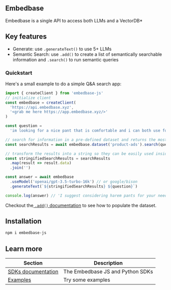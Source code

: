  
## Embedbase

Embedbase is a single API to access both LLMs and a VectorDB\*

## Key features

- Generate: use `.generateText()` to use 5+ LLMs
- Semantic Search: use `.add()` to create a list of semantically searchable information and `.search()` to run semantic queries

### Quickstart

Here's a small example to do a simple Q&A search app:

```js copy
import { createClient } from 'embedbase-js'
// initialize client
const embedbase = createClient(
  'https://api.embedbase.xyz',
  '<grab me here https://app.embedbase.xyz/>'
)

const question =
  'im looking for a nice pant that is comfortable and i can both use for work and for climbing'

// search for information in a pre-defined dataset and returns the most relevant data
const searchResults = await embedbase.dataset('product-ads').search(question)

// transform the results into a string so they can be easily used inside a prompt
const stringifiedSearchResults = searchResults
  .map(result => result.data)
  .join('')

const answer = await embedbase
  .useModel('openai/gpt-3.5-turbo-16k') // or google/bison
  .generateText(`${stringifiedSearchResults} ${question}`)

console.log(answer) // 'I suggest considering harem pants for your needs. Harem pants are known for their ...'
```

Checkout the[ `.add()` documentation](/sdk#adding-data) to see how to populate the dataset.

## Installation

```bash copy
npm i embedbase-js
```

## Learn more

| Section                                              | Description                      |
| ---------------------------------------------------- | -------------------------------- |
| [SDKs documentation](https://docs.embedbase.xyz/sdk) | The Embedbase JS and Python SDKs |
| [Examples](https://docs.embedbase.xyz/snippets)      | Try some examples                |
